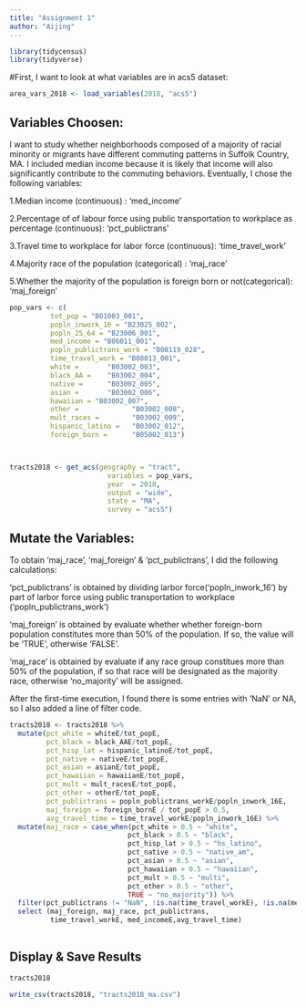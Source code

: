 ```yaml
---
title: "Assignment 1"
author: "Aijing"
---
```



```r
library(tidycensus)
library(tidyverse)
```

#First, I want to look at what variables are in acs5 dataset:
```r
area_vars_2018 <- load_variables(2018, "acs5")
```


## Variables Choosen:

I want to study whether neighborhoods composed of a majority of racial minority or migrants have different commuting patterns in Suffolk Country, MA. I included median income because it is likely that income will also significantly contribute to the commuting behaviors. Eventually, I chose the following variables:

1.Median income (continuous) : 'med_income'

2.Percentage of of labour force using public transportation to workplace as percentage (continuous): 'pct_publictrans'

3.Travel time to workplace for labor force (continuous): 'time_travel_work'

4.Majority race of the population (categorical) : 'maj_race'

5.Whether the majority of the population is foreign born or not(categorical): 'maj_foreign'


```r
pop_vars <- c(
          tot_pop = "B01003_001",
          popln_inwork_16 = "B23025_002",
          popln_25_64 = "B23006_001",
          med_income = "B06011_001",
          popln_publictrans_work = "B08119_028",
          time_travel_work = "B08013_001", 
          white =       "B03002_003",
          black_AA =    "B03002_004",
          native =      "B03002_005",
          asian =       "B03002_006",
          hawaiian = "B03002_007",
          other =             "B03002_008",
          mult_races =        "B03002_009",
          hispanic_latino =   "B03002_012",
          foreign_born =      "B05002_013")



tracts2018 <- get_acs(geography = "tract", 
                        variables = pop_vars, 
                        year  = 2018,
                        output = "wide",
                        state = "MA",
                        survey = "acs5")

```
## Mutate the Variables:

To obtain 'maj_race', 'maj_foreign' & 'pct_publictrans', I did the following calculations:

'pct_publictrans' is obtained by dividing larbor force('popln_inwork_16') by part of larbor force using public transportation to workplace ('popln_publictrans_work')

'maj_foreign' is obtained by evaluate whether whether foreign-born population constitutes more than 50% of the population. If so, the value will be 'TRUE
', otherwise 'FALSE'.

'maj_race' is obtained by evaluate if any race group constitues more than 50% of the population, if so that race will be designated as the majority race, otherwise 'no_majority' will be assigned.

After the first-time execution, I found there is some entries with 'NaN' or NA, so I also added a line of filter code.

```r
tracts2018 <- tracts2018 %>%
  mutate(pct_white = whiteE/tot_popE,
         pct_black = black_AAE/tot_popE,
         pct_hisp_lat = hispanic_latinoE/tot_popE,
         pct_native = nativeE/tot_popE,
         pct_asian = asianE/tot_popE,
         pct_hawaiian = hawaiianE/tot_popE,
         pct_mult = mult_racesE/tot_popE,
         pct_other = otherE/tot_popE,
         pct_publictrans = popln_publictrans_workE/popln_inwork_16E,
         maj_foreign = foreign_bornE / tot_popE > 0.5,
         avg_travel_time = time_travel_workE/popln_inwork_16E) %>%
  mutate(maj_race = case_when(pct_white > 0.5 ~ "white",
                             pct_black > 0.5 ~ "black",
                             pct_hisp_lat > 0.5 ~ "hs_latino",
                             pct_native > 0.5 ~ "native_am",
                             pct_asian > 0.5 ~ "asian",
                             pct_hawaiian > 0.5 ~ "hawaiian",
                             pct_mult > 0.5 ~ "multi",
                             pct_other > 0.5 ~ "other",
                             TRUE ~ "no_majority")) %>%
  filter(pct_publictrans != "NaN", !is.na(time_travel_workE), !is.na(med_incomeE)) %>%
  select (maj_foreign, maj_race, pct_publictrans, 
          time_travel_workE, med_incomeE,avg_travel_time)
  
```

## Display & Save Results
```r
tracts2018
```

```r
write_csv(tracts2018, "tracts2018_ma.csv")
```


